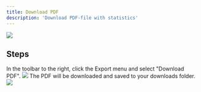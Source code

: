 ```yaml
---
title: Download PDF
description: 'Download PDF-file with statistics'
---
```


<Frame>
    <img src="/images/engine/export/download-pdf/step-2.png" />
</Frame>

## Steps

<Steps>
  <Step title="Click 'Export PDF'">
    In the toolbar to the right, click the Export menu and select "Download PDF".
    <Frame type="glass">
        <img src="/images/engine/export/download-pdf/step-1.png" />
    </Frame>
  </Step>
  <Step title="Downloading">
    The PDF will be downloaded and saved to your downloads folder.
    <Frame type="glass">
        <img src="/images/engine/export/download-pdf/step-2.png" />
    </Frame>
  </Step>
</Steps>